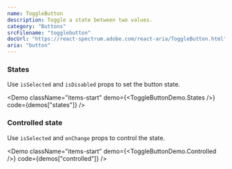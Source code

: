 ```yaml
---
name: ToggleButton
description: Toggle a state between two values.
category: "Buttons"
srcFilename: "togglebutton"
docUrl: "https://react-spectrum.adobe.com/react-aria/ToggleButton.html"
aria: "button"
---
```


### States

Use `isSelected` and `isDisabled` props to set the button state.

<Demo
  className="items-start"
  demo={<ToggleButtonDemo.States />}
  code={demos["states"]}
/>

### Controlled state

Use `isSelected` and `onChange` props to control the state.

<Demo
  className="items-start"
  demo={<ToggleButtonDemo.Controlled />}
  code={demos["controlled"]}
/>

